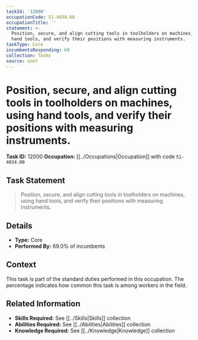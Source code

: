 ```yaml
---
taskId: '12000'
occupationCode: 51-4034.00
occupationTitle: ''
statement: >-
  Position, secure, and align cutting tools in toolholders on machines, using
  hand tools, and verify their positions with measuring instruments.
taskType: Core
incumbentsResponding: 69
collection: Tasks
source: onet
---
```

# Position, secure, and align cutting tools in toolholders on machines, using hand tools, and verify their positions with measuring instruments.

**Task ID:** 12000
**Occupation:** [[../Occupations|Occupation]] with code `51-4034.00`

## Task Statement

> Position, secure, and align cutting tools in toolholders on machines, using hand tools, and verify their positions with measuring instruments.

## Details

- **Type:** Core
- **Performed By:** 69.0% of incumbents

## Context

This task is part of the standard duties performed in this occupation. The percentage indicates how common this task is among workers in the field.

## Related Information

- **Skills Required:** See [[../Skills|Skills]] collection
- **Abilities Required:** See [[../Abilities|Abilities]] collection
- **Knowledge Required:** See [[../Knowledge|Knowledge]] collection
